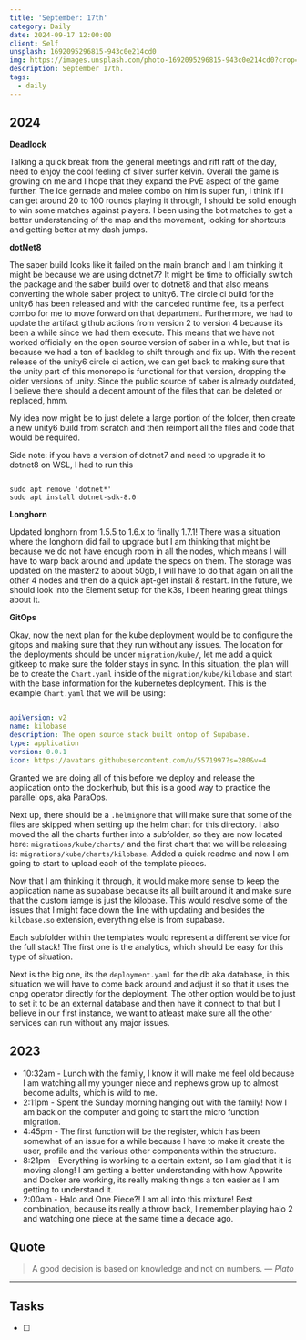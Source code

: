 ```yaml
---
title: 'September: 17th'
category: Daily
date: 2024-09-17 12:00:00
client: Self
unsplash: 1692095296815-943c0e214cd0
img: https://images.unsplash.com/photo-1692095296815-943c0e214cd0?crop=entropy&cs=srgb&fm=jpg&ixid=MnwzNjM5Nzd8MHwxfHJhbmRvbXx8fHx8fHx8fDE2ODE3NDg2ODY&ixlib=rb-4.0.3&q=85
description: September 17th. 
tags:
  - daily
---
```



## 2024

**Deadlock**

Talking a quick break from the general meetings and rift raft of the day, need to enjoy the cool feeling of silver surfer kelvin.
Overall the game is growing on me and I hope that they expand the PvE aspect of the game further.
The ice gernade and melee combo on him is super fun, I think if I can get around 20 to 100 rounds playing it through, I should be solid enough to win some matches against players.
I been using the bot matches to get a better understanding of the map and the movement, looking for shortcuts and getting better at my dash jumps.

**dotNet8**

The saber build looks like it failed on the main branch and I am thinking it might be because we are using dotnet7?
It might be time to officially switch the package and the saber build over to dotnet8 and that also means converting the whole saber project to unity6.
The circle ci build for the unity6 has been released and with the canceled runtime fee, its a perfect combo for me to move forward on that department.
Furthermore, we had to update the artifact github actions from version 2 to version 4 because its been a while since we had them execute.
This means that we have not worked officially on the open source version of saber in a while, but that is because we had a ton of backlog to shift through and fix up.
With the recent release of the unity6 circle ci action, we can get back to making sure that the unity part of this monorepo is functional for that version, dropping the older versions of unity.
Since the public source of saber is already outdated, I believe there should a decent amount of the files that can be deleted or replaced, hmm.

My idea now might be to just delete a large portion of the folder, then create a new unity6 build from scratch and then reimport all the files and code that would be required.

Side note: if you have a version of dotnet7 and need to upgrade it to dotnet8 on WSL, I had to run this

```shell

sudo apt remove 'dotnet*'
sudo apt install dotnet-sdk-8.0

```


**Longhorn**

Updated longhorn from 1.5.5 to 1.6.x to finally 1.7.1!
There was a situation where the longhorn did fail to upgrade but I am thinking that might be because we do not have enough room in all the nodes, which means I will have to warp back around and update the specs on them.
The storage was updated on the master2 to about 50gb, I will have to do that again on all the other 4 nodes and then do a quick apt-get install & restart.
In the future, we should look into the Element setup for the k3s, I been hearing great things about it.

**GitOps**

Okay, now the next plan for the kube deployment would be to configure the gitops and making sure that they run without any issues.
The location for the deployments should be under `migration/kube/`, let me add a quick gitkeep to make sure the folder stays in sync.
In this situation, the plan will be to create the `Chart.yaml` inside of the `migration/kube/kilobase` and start with the base information for the kubernetes deployment.
This is the example `Chart.yaml` that we will be using:

```yaml

apiVersion: v2
name: kilobase
description: The open source stack built ontop of Supabase.
type: application
version: 0.0.1
icon: https://avatars.githubusercontent.com/u/5571997?s=280&v=4

```

Granted we are doing all of this before we deploy and release the application onto the dockerhub, but this is a good way to practice the parallel ops, aka ParaOps.

Next up, there should be a `.helmignore` that will make sure that some of the files are skipped when setting up the helm chart for this directory.
I also moved the all the charts further into a subfolder, so they are now located here: `migrations/kube/charts/` and the first chart that we will be releasing is: `migrations/kube/charts/kilobase`.
Added a quick readme and now I am going to start to upload each of the template pieces.

Now that I am thinking it through, it would make more sense to keep the application name as supabase because its all built around it and make sure that the custom iamge is just the kilobase.
This would resolve some of the issues that I might face down the line with updating and besides the `kilobase.so` extension, everything else is from supabase.

Each subfolder within the templates would represent a different service for the full stack!
The first one is the analytics, which should be easy for this type of situation.

Next is the big one, its the `deployment.yaml` for the db aka database, in this situation we will have to come back around and adjust it so that it uses the cnpg operator directly for the deployment.
The other option would be to just to set it to be an external database and then have it connect to that but I believe in our first instance, we want to atleast make sure all the other services can run without any major issues.


<Adsense />

## 2023
- 10:32am - Lunch with the family, I know it will make me feel old because I am watching all my younger niece and nephews grow up to almost become adults, which is wild to me.
- 2:11pm - Spent the Sunday morning hanging out with the family! Now I am back on the computer and going to start the micro function migration.
- 4:45pm - The first function will be the register, which has been somewhat of an issue for a while because I have to make it create the user, profile and the various other components within the structure.
- 8:21pm - Everything is working to a certain extent, so I am glad that it is moving along! I am getting a better understanding with how Appwrite and Docker are working, its really making things a ton easier as I am getting to understand it.
- 2:00am - Halo and One Piece?! I am all into this mixture! Best combination, because its really a throw back, I remember playing halo 2 and watching one piece at the same time a decade ago.

## Quote

> A good decision is based on knowledge and not on numbers.
> — <cite>Plato</cite>

---

## Tasks

- [ ]
